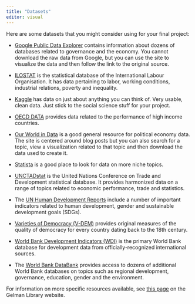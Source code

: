 ---
title: "Datasets"
editor: visual
---

Here are some datasets that you might consider using for your final project:

-   [Google Public Data Explorer](https://www.google.com/publicdata/directory) contains information about dozens of databases related to governance and the economy. You cannot download the raw data from Google, but you can use the site to visualize the data and then follow the link to the original source.

-   [ILOSTAT](https://ilostat.ilo.org/) is the statistical database of the International Labour Organisation. It has data pertaining to labor, working conditions, industrial relations, poverty and inequality.

-   [Kaggle](https://www.kaggle.com/datasets) has data on just about anything you can think of. Very usable, clean data. Just stick to the social science stuff for your project.

-   [OECD DATA](https://data.oecd.org/) provides data related to the performance of high income countries.

-   [Our World in Data](https://ourworldindata.org/) is a good general resource for political economy data. The site is centered around blog posts but you can also search for a topic, view a visualization related to that topic and then download the data used to create it.

-   [Statista](https://www-statista-com.proxygw.wrlc.org/) is a good place to look for data on more niche topics.

-   [UNCTADstat](http://unctadstat.unctad.org/EN/) is the United Nations Conference on Trade and Development statistical database. It provides harmonized data on a range of topics related to economic performance, trade and statistics.

-   The [UN Human Development Reports](https://hdr.undp.org/data-center/documentation-and-downloads) include a number of important indicators related to human development, gender and sustainable development goals (SDGs).

-   [Varieties of Democracy (V-DEM)](https://www.v-dem.net/data/the-v-dem-dataset/) provides original measures of the quality of democracy for every country dating back to the 18th century.

-   [World Bank Development Indicators (WDI)](https://databank-worldbank-org.proxygw.wrlc.org/reports.aspx?source=world-development-indicators) is the primary World Bank database for development data from officially-recognized international sources.

-   The [World Bank DataBank](https://databank-worldbank-org.proxygw.wrlc.org/home) provides access to dozens of additional World Bank databases on topics such as regional development, governance, education, gender and the environment.

For information on more specific resources available, see [this page](https://libguides.gwu.edu/datasetsdatabases) on the Gelman Library website.
